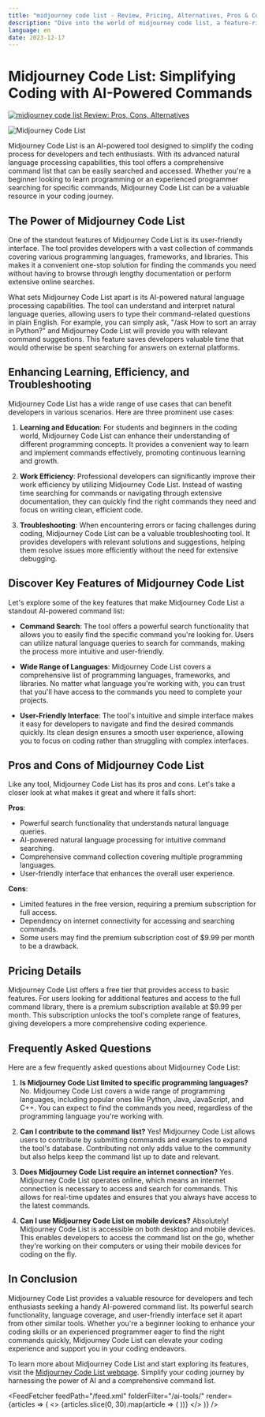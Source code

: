 ```yaml
---
title: "midjourney code list - Review, Pricing, Alternatives, Pros & Cons"
description: "Dive into the world of midjourney code list, a feature-rich AI tool. Learn about its features, pricing, and how it's making an impact. Don't miss out!"
language: en
date: 2023-12-17
---
```

        
# Midjourney Code List: Simplifying Coding with AI-Powered Commands


<BlogHeader />


[![midjourney code list Review: Pros, Cons, Alternatives](/ai-tools/midjourney-code-list.png)](https://docs.midjourney.com/docs/command-list)



![Midjourney Code List](https://docs.midjourney.com/docs/command-list)

Midjourney Code List is an AI-powered tool designed to simplify the coding process for developers and tech enthusiasts. With its advanced natural language processing capabilities, this tool offers a comprehensive command list that can be easily searched and accessed. Whether you're a beginner looking to learn programming or an experienced programmer searching for specific commands, Midjourney Code List can be a valuable resource in your coding journey.

## The Power of Midjourney Code List

One of the standout features of Midjourney Code List is its user-friendly interface. The tool provides developers with a vast collection of commands covering various programming languages, frameworks, and libraries. This makes it a convenient one-stop solution for finding the commands you need without having to browse through lengthy documentation or perform extensive online searches.

What sets Midjourney Code List apart is its AI-powered natural language processing capabilities. The tool can understand and interpret natural language queries, allowing users to type their command-related questions in plain English. For example, you can simply ask, "/ask How to sort an array in Python?" and Midjourney Code List will provide you with relevant command suggestions. This feature saves developers valuable time that would otherwise be spent searching for answers on external platforms.

## Enhancing Learning, Efficiency, and Troubleshooting

Midjourney Code List has a wide range of use cases that can benefit developers in various scenarios. Here are three prominent use cases:

1. **Learning and Education**: For students and beginners in the coding world, Midjourney Code List can enhance their understanding of different programming concepts. It provides a convenient way to learn and implement commands effectively, promoting continuous learning and growth.

2. **Work Efficiency**: Professional developers can significantly improve their work efficiency by utilizing Midjourney Code List. Instead of wasting time searching for commands or navigating through extensive documentation, they can quickly find the right commands they need and focus on writing clean, efficient code.

3. **Troubleshooting**: When encountering errors or facing challenges during coding, Midjourney Code List can be a valuable troubleshooting tool. It provides developers with relevant solutions and suggestions, helping them resolve issues more efficiently without the need for extensive debugging.

## Discover Key Features of Midjourney Code List

Let's explore some of the key features that make Midjourney Code List a standout AI-powered command list:

- **Command Search**: The tool offers a powerful search functionality that allows you to easily find the specific command you're looking for. Users can utilize natural language queries to search for commands, making the process more intuitive and user-friendly.

- **Wide Range of Languages**: Midjourney Code List covers a comprehensive list of programming languages, frameworks, and libraries. No matter what language you're working with, you can trust that you'll have access to the commands you need to complete your projects.

- **User-Friendly Interface**: The tool's intuitive and simple interface makes it easy for developers to navigate and find the desired commands quickly. Its clean design ensures a smooth user experience, allowing you to focus on coding rather than struggling with complex interfaces.

## Pros and Cons of Midjourney Code List

Like any tool, Midjourney Code List has its pros and cons. Let's take a closer look at what makes it great and where it falls short:

**Pros**:
- Powerful search functionality that understands natural language queries.
- AI-powered natural language processing for intuitive command searching.
- Comprehensive command collection covering multiple programming languages.
- User-friendly interface that enhances the overall user experience.

**Cons**:
- Limited features in the free version, requiring a premium subscription for full access.
- Dependency on internet connectivity for accessing and searching commands.
- Some users may find the premium subscription cost of $9.99 per month to be a drawback.

## Pricing Details

Midjourney Code List offers a free tier that provides access to basic features. For users looking for additional features and access to the full command library, there is a premium subscription available at $9.99 per month. This subscription unlocks the tool's complete range of features, giving developers a more comprehensive coding experience.

## Frequently Asked Questions

Here are a few frequently asked questions about Midjourney Code List:

1. **Is Midjourney Code List limited to specific programming languages?**
   No. Midjourney Code List covers a wide range of programming languages, including popular ones like Python, Java, JavaScript, and C++. You can expect to find the commands you need, regardless of the programming language you're working with.

2. **Can I contribute to the command list?**
   Yes! Midjourney Code List allows users to contribute by submitting commands and examples to expand the tool's database. Contributing not only adds value to the community but also helps keep the command list up to date and relevant.

3. **Does Midjourney Code List require an internet connection?**
   Yes. Midjourney Code List operates online, which means an internet connection is necessary to access and search for commands. This allows for real-time updates and ensures that you always have access to the latest commands.

4. **Can I use Midjourney Code List on mobile devices?**
   Absolutely! Midjourney Code List is accessible on both desktop and mobile devices. This enables developers to access the command list on the go, whether they're working on their computers or using their mobile devices for coding on the fly.

## In Conclusion

Midjourney Code List provides a valuable resource for developers and tech enthusiasts seeking a handy AI-powered command list. Its powerful search functionality, language coverage, and user-friendly interface set it apart from other similar tools. Whether you're a beginner looking to enhance your coding skills or an experienced programmer eager to find the right commands quickly, Midjourney Code List can elevate your coding experience and support you in your coding endeavors.

To learn more about Midjourney Code List and start exploring its features, visit the [Midjourney Code List webpage](https://docs.midjourney.com/docs/command-list). Simplify your coding journey by harnessing the power of AI and a comprehensive command list.


<AdComponent />


<FeedFetcher feedPath="/feed.xml" folderFilter="/ai-tools/" render={articles => (
    <>
        <Cards>
            {articles.slice(0, 30).map(article => (
                <Card key={article.link} title={article.title} href={article.link} />
            ))}
        </Cards>
    </>
)} />


